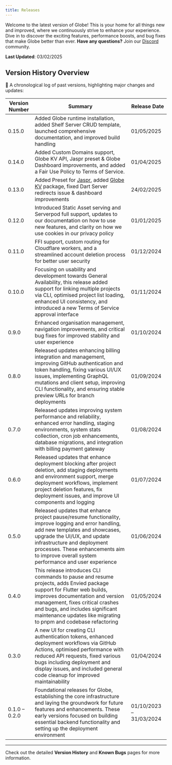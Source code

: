 ```yaml
---
title: Releases
---
```


Welcome to the latest version of Globe! This is your home for all things new and improved, where we continuously strive to enhance your experience. Dive in to discover the exciting features, performance boosts, and bug fixes that make Globe better than ever. **Have any questions?** Join our [Discord](https://invertase.link/globe-discord) community.

**Last Updated**: 03/02/2025

## **Version History Overview**

🚀 A chronological log of past versions, highlighting major changes and updates:

| Version Number | Summary                                                                                                                                                                                                                                                                                             | Release Date            |
| -------------- | --------------------------------------------------------------------------------------------------------------------------------------------------------------------------------------------------------------------------------------------------------------------------------------------------- | ----------------------- |
| 0.15.0         | Added Globe runtime installation, added Shelf Server CRUD template, launched comprehensive documentation, and improved build handling                                                                                                                                                               | 01/05/2025              |
| 0.14.0         | Added Custom Domains support, Globe KV API, Jaspr preset & Globe Dashboard improvements, and added a Fair Use Policy to Terms of Service.                                                                                                                                                           | 01/04/2025              |
| 0.13.0         | Added Preset for [Jaspr](https://pub.dev/packages/jaspr), added [Globe KV](https://pub.dev/packages/globe_kv) package, fixed Dart Server redirects issue & dashboard improvements                                                                                                                   | 24/02/2025              |
| 0.12.0         | Introduced Static Asset serving and Serverpod full support, updates to our documentation on how to use new features, and clarity on how we use cookies in our privacy policy                                                                                                                        | 01/01/2025              |
| 0.11.0         | FFI support, custom routing for Cloudflare workers, and a streamlined account deletion process for better user security                                                                                                                                                                             | 01/12/2024              |
| 0.10.0         | Focusing on usability and development towards General Availability, this release added support for linking multiple projects via CLI, optimised project list loading, enhanced UI consistency, and introduced a new Terms of Service approval interface                                             | 01/11/2024              |
| 0.9.0          | Enhanced organisation management, navigation improvements, and critical bug fixes for improved stability and user experience                                                                                                                                                                        | 01/10/2024              |
| 0.8.0          | Released updates enhancing billing integration and management, improving GitHub authentication and token handling, fixing various UI/UX issues, implementing GraphQL mutations and client setup, improving CLI functionality, and ensuring stable preview URLs for branch deployments               | 01/09/2024              |
| 0.7.0          | Released updates improving system performance and reliability, enhanced error handling, staging environments, system stats collection, cron job enhancements, database migrations, and integration with billing payment gateway                                                                     | 01/08/2024              |
| 0.6.0          | Released updates that enhance deployment blocking after project deletion, add staging deployments and environment support, merge deployment workflows, implement project deletion features, fix deployment issues, and improve UI components and logging                                            | 01/07/2024              |
| 0.5.0          | Released updates that enhance project pause/resume functionality, improve logging and error handling, add new templates and showcases, upgrade the UI/UX, and update infrastructure and deployment processes. These enhancements aim to improve overall system performance and user experience      | 01/06/2024              |
| 0.4.0          | This release introduces CLI commands to pause and resume projects, adds Envied package support for Flutter web builds, improves documentation and version management, fixes critical crashes and bugs, and includes significant maintenance updates like migrating to pnpm and codebase refactoring | 01/05/2024              |
| 0.3.0          | A new UI for creating CLI authentication tokens, enhanced deployment workflows via GitHub Actions, optimised performance with reduced API requests, fixed various bugs including deployment and display issues, and included general code cleanup for improved maintainability                      | 01/04/2024              |
| 0.1.0 – 0.2.0  | Foundational releases for Globe, establishing the core infrastructure and laying the groundwork for future features and enhancements. These early versions focused on building essential backend functionality and setting up the deployment environment                                            | 01/10/2023 – 31/03/2024 |

---

Check out the detailed **Version History** and **Known Bugs** pages for more information.
